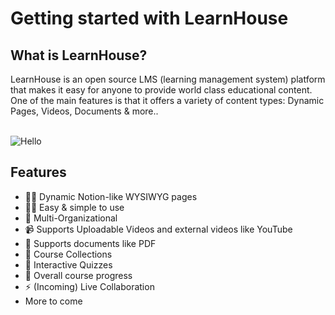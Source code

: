 # Getting started with LearnHouse

## What is LearnHouse?

LearnHouse is an open source LMS (learning management system) platform that makes it easy for anyone to provide world class educational content. One of the main features is that it offers a variety of content types: Dynamic Pages, Videos, Documents & more..

<br/>
<img quality={100} src="/img/pages/features.png" alt="Hello"  />

## Features

- 📄✨ Dynamic Notion-like WYSIWYG pages
- 👨‍🎓 Easy & simple to use
- 👥 Multi-Organizational
- 📹 Supports Uploadable Videos and external videos like YouTube 
- 📄 Supports documents like PDF
- 🍱 Course Collections
- 🙋 Interactive Quizzes 
- 👟 Overall course progress 
- ⚡ (Incoming) Live Collaboration 
- More to come

